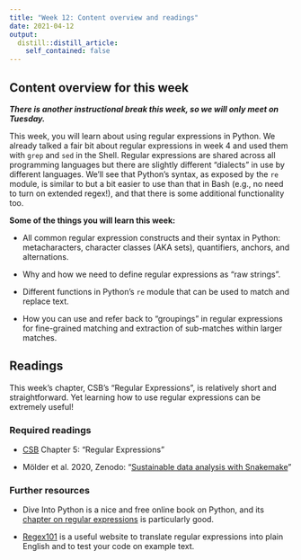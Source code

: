 ```yaml
---
title: "Week 12: Content overview and readings"
date: 2021-04-12
output:
  distill::distill_article:
    self_contained: false
---
```


## Content overview for this week

***There is another instructional break this week, so we will only meet on Tuesday.***

This week, you will learn about using regular expressions in Python.
We already talked a fair bit about regular expressions in week 4 and used them with
`grep` and `sed` in the Shell.
Regular expressions are shared across all programming languages
but there are slightly different "dialects" in use by different languages.
We'll see that Python's syntax, as exposed by the `re` module,
is similar to but a bit easier to use than that in Bash
(e.g., no need to turn on extended regex!),
and that there is some additional functionality too.

**Some of the things you will learn this week:**

- All common regular expression constructs and their syntax in Python:
  metacharacters, character classes (AKA sets), quantifiers, anchors, and alternations.

- Why and how we need to define regular expressions as "raw strings".

- Different functions in Python's `re` module that can be used to match and replace text.

- How you can use and refer back to "groupings" in regular expressions for
  fine-grained matching and extraction of sub-matches within larger matches.  

## Readings

This week's chapter, CSB's "Regular Expressions", is relatively short and straightforward.
Yet learning how to use regular expressions can be extremely useful!

### Required readings

- [CSB](https://library.ohio-state.edu/record=b8624007~S7) Chapter 5: "Regular Expressions"

- Mölder et al. 2020, Zenodo:
  "[Sustainable data analysis with Snakemake](https://zenodo.org/record/4240139)"

### Further resources

- Dive Into Python is a nice and free online book on Python, and its
  [chapter on regular expressions](https://diveintopython3.problemsolving.io/regular-expressions.html)
  is particularly good.
  
- [Regex101](https://regex101.com/#python)
  is a useful website to translate regular expressions into plain
  English and to test your code on example text.


